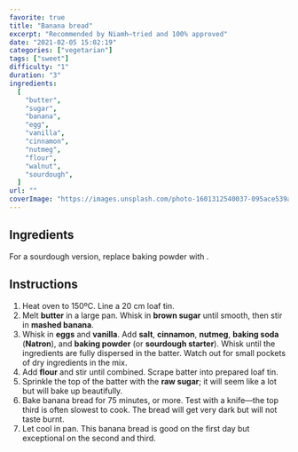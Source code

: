 ```yaml
---
favorite: true
title: "Banana bread"
excerpt: "Recommended by Niamh—tried and 100% approved"
date: "2021-02-05 15:02:19"
categories: ["vegetarian"]
tags: ["sweet"]
difficulty: "1"
duration: "3"
ingredients:
  [
    "butter",
    "sugar",
    "banana",
    "egg",
    "vanilla",
    "cinnamon",
    "nutmeg",
    "flour",
    "walnut",
    "sourdough",
  ]
url: ""
coverImage: "https://images.unsplash.com/photo-1601312540037-095ace539abb?ixlib=rb-1.2.1&ixid=MXwxMjA3fDB8MHxwaG90by1wYWdlfHx8fGVufDB8fHw%3D&auto=format&fit=crop&w=700&q=72"
---
```


## Ingredients

<ul>
  <Ingredient v="115" t="g" i="butter, cut into chunks" />
  <Ingredient v="160" t="g" i="brown sugar" />
  <Ingredient optional v="25" t="g" i="raw sugar (for topping)" />
  <Ingredient v="5" i="medium-large mashed bananas" />
  <Ingredient v="2" i="large eggs" />
  <Ingredient v="1" t="packet" i="vanilla sugar" />
  <Ingredient v="1" t="tsp" i="salt" />
  <Ingredient v="1.5" t="tsp" i="ground cinnamon" />
  <Ingredient v="0.5" t="tsp" i="ground nutmeg" />
  <Ingredient v="260" t="g" i="flour (type 405)" />
  <Ingredient v="100" t="g" i="chopped walnuts" />
  <Ingredient v="1" t="tsp" i="baking soda (Natron)" />
  <Ingredient v="1" t="tsp" i="baking powder" />
</ul>

For a sourdough version, replace baking powder with <Ingredient notList v="100" t="g" i="sourdough starter"/>.

## Instructions

1. Heat oven to 150ºC. Line a 20 cm loaf tin.
2. Melt **butter** in a large pan. Whisk in **brown sugar** until smooth, then stir in **mashed banana**.
3. Whisk in **eggs** and **vanilla**. Add **salt**, **cinnamon**, **nutmeg**, **baking soda** (**Natron**), and **baking powder** (or **sourdough starter**). Whisk until the ingredients are fully dispersed in the batter. Watch out for small pockets of dry ingredients in the mix.
4. Add **flour** and stir until combined. Scrape batter into prepared loaf tin.
5. Sprinkle the top of the batter with the **raw sugar**; it will seem like a lot but will bake up beautifully.
6. Bake banana bread for 75 minutes, or more. Test with a knife—the top third is often slowest to cook. The bread will get very dark but will not taste burnt.
7. Let cool in pan. This banana bread is good on the first day but exceptional on the second and third.
